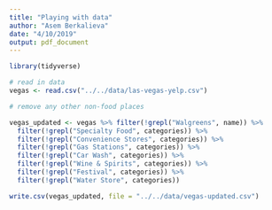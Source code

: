 ```yaml
---
title: "Playing with data"
author: "Asem Berkalieva"
date: "4/10/2019"
output: pdf_document
--- 
```


```r
library(tidyverse)

# read in data
vegas <- read.csv("../../data/las-vegas-yelp.csv")

# remove any other non-food places

vegas_updated <- vegas %>% filter(!grepl("Walgreens", name)) %>%
  filter(!grepl("Specialty Food", categories)) %>%
  filter(!grepl("Convenience Stores", categories)) %>%
  filter(!grepl("Gas Stations", categories)) %>%
  filter(!grepl("Car Wash", categories)) %>%
  filter(!grepl("Wine & Spirits", categories)) %>%
  filter(!grepl("Festival", categories)) %>%
  filter(!grepl("Water Store", categories))

write.csv(vegas_updated, file = "../../data/vegas-updated.csv")

```


